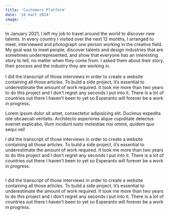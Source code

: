 ```yaml
---
title: 'Customers Platform'
date: '18 mart 2024'
image: ''
---
```

<Cover srcImg="/projects/coffetino/cover.jpg"/>
<ContentWrap>
  <AboutProject
    title='Coffetino eCommerce website'
    link="https://google.com" 
    roles={['UI/UX', 'Front-End', 'Back-End', 'eCommerce']}
    client="Self-initiated" 
    date='June 2021'
  >
    <p>In January 2021, I left my job to travel around the world to discover new talents. In every country I visited over the next 12 months, I arranged to meet, interviewed and photograph one person working in the creative field. My goal was to meet people, discover talents and design industries that are sometimes underrepresented, and show that everyone has an interesting story to tell, no matter when they come from. I asked them about their story, their process and the industry they are working in. <br/><br/>I did the transcript of those interviews in order to create a website containing all those articles. To build a side project, it’s essential to underestimate the amount of work required. It took me more than two years to do this project and I don’t regret any seconds I put into it. There is a lot of countries out there I haven’t been to yet so Esperanto will forever be a work in progress.</p>
  </AboutProject>
  <Splitter height="100" />
  <Heading text="Technologies"/>
  <Paragraph>
      <p><span>Lorem ipsum dolor sit amet, consectetur adipisicing elit. Ducimus expedita iste obcaecati veritatis. Architecto asperiores atque cupiditate delectus eveniet explicabo, illum incidunt iusto molestiae nisi omnis, quidem quo sequi vel!</span></p>
      <TechIcons icons={['sketch', 'html', 'css', 'sass','js', 'react', 'redux', 'mongodb']} />
  </Paragraph>
    <Splitter height="100" />
    <Heading text="Logo"/>
    <Paragraph>
        <p>I did the transcript of those interviews in order to create a website containing all those articles. To build a side project, it’s essential to underestimate the amount of work required. It took me more than two years to do this project and I don’t regret any seconds I put into it. There is a lot of countries out there I haven’t been to yet so Esperanto will forever be a work in progress.</p>
        <Img srcImg="/projects/coffetino/logo.jpg" />
    </Paragraph>
    <Splitter height="100" />
    <Heading text="Web Design"/>
    <Paragraph>
        <p>I did the transcript of those interviews in order to create a website containing all those articles. To build a side project, it’s essential to underestimate the amount of work required. It took me more than two years to do this project and I don’t regret any seconds I put into it. There is a lot of countries out there I haven’t been to yet so Esperanto will forever be a work in progress.</p>
        <Img srcImg="/projects/coffetino/logo.jpg" />
    </Paragraph>
</ContentWrap>